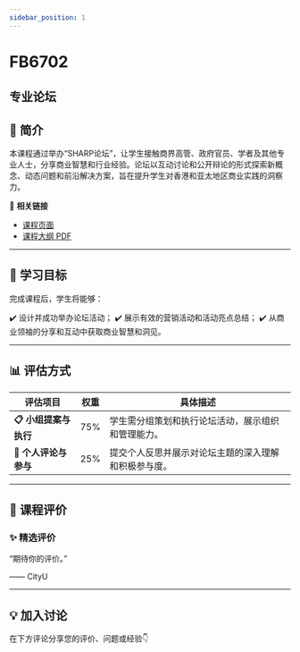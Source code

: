 ```yaml
---
sidebar_position: 1
---
```


# FB6702
## 专业论坛

## **📘 简介**
本课程通过举办“SHARP论坛”，让学生接触商界高管、政府官员、学者及其他专业人士，分享商业智慧和行业经验。论坛以互动讨论和公开辩论的形式探索新概念、动态问题和前沿解决方案，旨在提升学生对香港和亚太地区商业实践的洞察力。

🔗 **相关链接**
- [课程页面](https://www.cityu.edu.hk/catalogue/pg/202425/course/FB6702.htm)
- [课程大纲 PDF](https://www.cityu.edu.hk/catalogue/pg/202425/course/FB6702.pdf)

---

## **🎯 学习目标**

完成课程后，学生将能够：

✔️ 设计并成功举办论坛活动；
✔️ 展示有效的营销活动和活动亮点总结；
✔️ 从商业领袖的分享和互动中获取商业智慧和洞见。

---

## **📊 评估方式**

| **评估项目**               | **权重** | **具体描述**                                                                                     |
|---------------------------|---------|-----------------------------------------------------------------------------------------------|
| **📋 小组提案与执行**        | 75%     | 学生需分组策划和执行论坛活动，展示组织和管理能力。                                               |
| **📝 个人评论与参与**        | 25%     | 提交个人反思并展示对论坛主题的深入理解和积极参与度。                                             |

---

## **💬 课程评价**

### ✨ **精选评价**
<div className={commentStyles.commentBox}>
    <p className={commentStyles.commentText}>
        “期待你的评价。”
    </p>
    <p className={commentStyles.commentAuthor}>—— CityU</p>
</div>

---

## **💡 加入讨论**

在下方评论分享您的评价、问题或经验👇
<Utterances />